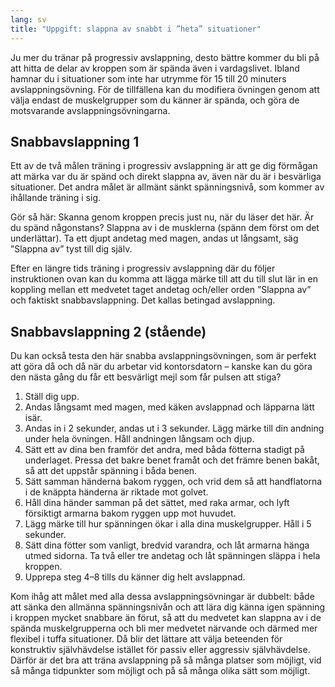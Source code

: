 ```yaml
---
lang: sv
title: "Uppgift: slappna av snabbt i ”heta” situationer"
---
```


Ju mer du tränar på progressiv avslappning, desto bättre kommer du bli
på att hitta de delar av kroppen som är spända även i vardagslivet.
Ibland hamnar du i situationer som inte har utrymme för 15 till 20
minuters avslappningsövning. För de tillfällena kan du modifiera
övningen genom att välja endast de muskelgrupper som du känner är
spända, och göra de motsvarande avslappningsövningarna.

## Snabbavslappning 1

Ett av de två målen träning i progressiv avslappning är att ge dig
förmågan att märka var du är spänd och direkt slappna av, även när du är
i besvärliga situationer. Det andra målet är allmänt sänkt
spänningsnivå, som kommer av ihållande träning i sig.

Gör så här: Skanna genom kroppen precis just nu, när du läser det här.
Är du spänd någonstans? Slappna av i de musklerna (spänn dem först om
det underlättar). Ta ett djupt andetag med magen, andas ut långsamt, säg
”Slappna av” tyst till dig själv. 

Efter en längre tids träning i progressiv avslappning där du följer instruktionen ovan kan du komma att lägga märke till att du till slut lär in en koppling mellan ett medvetet taget andetag och/eller orden ”Slappna av” och faktiskt snabbavslappning. Det kallas betingad avslappning.

<!-- ##240cfc5999707bdd2883ac94b20218e9= -->

## Snabbavslappning 2 (stående)

Du kan också testa den här snabba avslappningsövningen, som är perfekt
att göra då och då när du arbetar vid kontorsdatorn -- kanske kan du
göra den nästa gång du får ett besvärligt mejl som får pulsen att stiga?

1.  Ställ dig upp.
2.  Andas långsamt med magen, med käken avslappnad och läpparna lätt
    isär.
3.  Andas in i 2 sekunder, andas ut i 3 sekunder. Lägg märke till din
    andning under hela övningen. Håll andningen långsam och djup.
4.  Sätt ett av dina ben framför det andra, med båda fötterna stadigt på
    underlaget. Pressa det bakre benet framåt och det främre benen
    bakåt, så att det uppstår spänning i båda benen.
5.  Sätt samman händerna bakom ryggen, och vrid dem så att handflatorna
    i de knäppta händerna är riktade mot golvet.
6.  Håll dina händer samman på det sättet, med raka armar, och
    lyft försiktigt armarna bakom ryggen upp mot huvudet.
7.  Lägg märke till hur spänningen ökar i alla dina muskelgrupper. Håll
    i 5 sekunder.
8.  Sätt dina fötter som vanligt, bredvid varandra, och låt armarna
    hänga utmed sidorna. Ta två eller tre andetag och låt spänningen
    släppa i hela kroppen.
9.  Upprepa steg 4--8 tills du känner dig helt avslappnad.

Kom ihåg att målet med alla dessa avslappningsövningar är dubbelt: både
att sänka den allmänna spänningsnivån och att lära dig känna igen
spänning i kroppen mycket snabbare än förut, så att du medvetet kan
slappna av i de spända muskelgrupperna och bli mer medvetet närvande och
därmed mer flexibel i tuffa situationer. Då blir det lättare att välja
beteenden för konstruktiv självhävdelse istället för passiv eller
aggressiv självhävdelse. Därför är det bra att träna avslappning på så
många platser som möjligt, vid så många tidpunkter som möjligt och på så
många olika sätt som möjligt.
